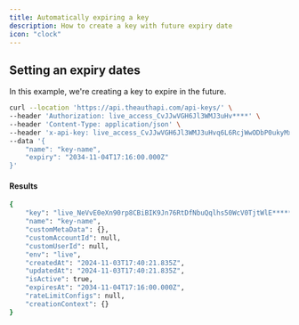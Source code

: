 ```yaml
---
title: Automatically expiring a key
description: How to create a key with future expiry date
icon: "clock"
---
```


## Setting an expiry dates

In this example, we're creating a key to expire in the future.

```bash
curl --location 'https://api.theauthapi.com/api-keys/' \
--header 'Authorization: live_access_CvJJwVGH6Jl3WMJ3uHv****' \
--header 'Content-Type: application/json' \
--header 'x-api-key: live_access_CvJJwVGH6Jl3WMJ3uHvq6L6RcjWwODbP0ukyMxbK3594u26kLVRB******' \
--data '{
    "name": "key-name",
    "expiry": "2034-11-04T17:16:00.000Z"
}'
```

#### Results

```bash
{
    "key": "live_NeVvE0eXn90rp8CBiBIK9Jn76RtDfNbuQqlhs50WcV0TjtWlE*****",
    "name": "key-name",
    "customMetaData": {},
    "customAccountId": null,
    "customUserId": null,
    "env": "live",
    "createdAt": "2024-11-03T17:40:21.835Z",
    "updatedAt": "2024-11-03T17:40:21.835Z",
    "isActive": true,
    "expiresAt": "2034-11-04T17:16:00.000Z",
    "rateLimitConfigs": null,
    "creationContext": {}
}
```
